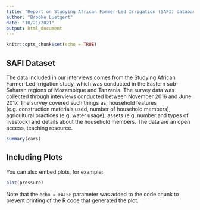 ```yaml
---
title: "Report on Studying African Farmer-Led Irrigation (SAFI) database"
author: "Brooke Luetgert"
date: "10/21/2021"
output: html_document
---
```


```r
knitr::opts_chunk$set(echo = TRUE)
```

## SAFI Dataset

The data included in our interviews comes from the Studying African Farmer-Led Irrigation study, which was conducted in the Eastern sub-Saharan regions of Mozambique and Tanzania. The survey data was collected through interviews conducted between November 2016 and June 2017. The survey covered such things as; household features (e.g. construction materials used, number of household members), agricultural practices (e.g. water usage), assets (e.g. number and types of livestock) and details about the household members. The data are an open access, teaching resource.


```r
summary(cars)
```

## Including Plots

You can also embed plots, for example:

```r
plot(pressure)
```

Note that the `echo = FALSE` parameter was added to the code chunk to prevent printing of the R code that generated the plot.

